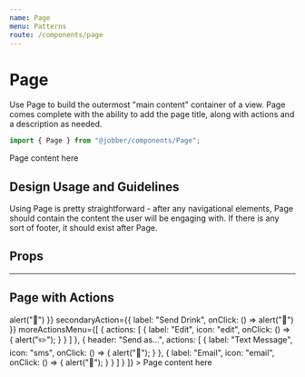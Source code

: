 ```yaml
---
name: Page
menu: Patterns
route: /components/page
---
```



# Page

<ComponentStatus stage="pre" responsive="no" accessible="yes" />

Use Page to build the outermost "main content" container of a view. Page comes complete with the ability to add the page title, along with actions and a description as needed.

```ts
import { Page } from "@jobber/components/Page";
```

<Playground>
  <Page
    title="Notifications"
    intro="Improve job completion rates, stop chasing payments, and boost your customer service by automatically communicating with your clients at key points before, during, and after a job. Read more about Notifications by visiting our [Help Center](https://help.getjobber.com/hc/en-us/articles/115009737128)."
  >
    <Text>Page content here</Text>
  </Page>
</Playground>

## Design Usage and Guidelines

Using Page is pretty straightforward - after any navigational elements, Page should contain the content the user will be engaging with. If there is any sort of footer, it should exist after Page.

## Props

<Props of={Page} />

---

## Page with Actions

<Playground>
  <Page
    title="Get to work!"
    intro="This isn't just talk. Get into action with some buttons and menus."
    primaryAction={{ label: "Send Food", onClick: () => alert("🥨") }}
    secondaryAction={{ label: "Send Drink", onClick: () => alert("🍹") }}
    moreActionsMenu={[
      {
        actions: [
          {
            label: "Edit",
            icon: "edit",
            onClick: () => {
              alert("✏️");
            }
          }
        ]
      },
      {
        header: "Send as...",
        actions: [
          {
            label: "Text Message",
            icon: "sms",
            onClick: () => {
              alert("📱");
            }
          },
          {
            label: "Email",
            icon: "email",
            onClick: () => {
              alert("📨");
            }
          }
        ]
      }
    ]}
  >
    <Content>
    <Text>Page content here</Text>
    </Content>
  </Page>
</Playground>

